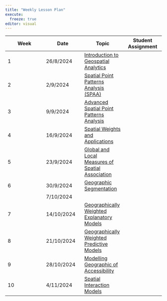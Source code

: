 ```yaml
---
title: "Weekly Lesson Plan"
execute: 
  freeze: true
editor: visual
---
```


| Week | Date | Topic | Student Assignment |
|------------------|------------------|-------------------|------------------|
| 1 | 26/8/2024 | [Introduction to Geospatial Analytics](outline/Lesson01_outline.html) |  |
| 2 | 2/9/2024 | [Spatial Point Patterns Analysis (SPAA)](outline/Lesson02_outline.html) |  |
| 3 | 9/9/2024 | [Advanced Spatial Point Patterns Analysis](outline/Lesson03_outline.html) |  |
| 4 | 16/9/2024 | [Spatial Weights and Applications](outline/Lesson04_outline.html) |  |
| 5 | 23/9/2024 | [Global and Local Measures of Spatial Association](outline/Lesson05_outline.html) |  |
| 6 | 30/9/2024 | [Geographic Segmentation](outline/Lesson06_outline.html) |  |
|  | 7/10/2024 |  |  |
| 7 | 14/10/2024 | [Geographically Weighted Explanatory Models](outline/Lesson07_outline.html) |  |
| 8 | 21/10/2024 | [Geographically Weighted Predictive Models](outline/Lesson08_outline.html) |  |
| 9 | 28/10/2024 | [Modelling Geographic of Accessibility](outline/Lesson09_outline.html) |  |
| 10 | 4/11/2024 | [Spatial Interaction Models](outline/Lesson10_outline.html) |  |
